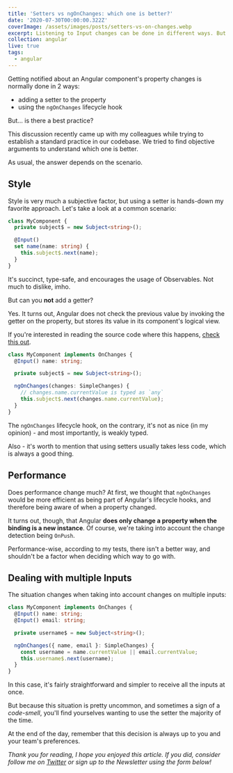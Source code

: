 ```yaml
---
title: 'Setters vs ngOnChanges: which one is better?'
date: '2020-07-30T00:00:00.322Z'
coverImage: /assets/images/posts/setters-vs-on-changes.webp
excerpt: Listening to Input changes can be done in different ways. But which one should you use?
collection: angular
live: true
tags:
  - angular
---
```


Getting notified about an Angular component's property changes is normally done in 2 ways:

- adding a setter to the property
- using the `ngOnChanges` lifecycle hook

But... is there a best practice?

This discussion recently came up with my colleagues while trying to establish a standard practice in our codebase. We tried to find objective arguments to understand which one is better.

As usual, the answer depends on the scenario.

## Style

Style is very much a subjective factor, but using a setter is hands-down my favorite approach. Let's take a look at a common scenario:

```typescript
class MyComponent {
  private subject$ = new Subject<string>();

  @Input()
  set name(name: string) {
    this.subject$.next(name);
  }
}
```

It's succinct, type-safe, and encourages the usage of Observables. Not much to dislike, imho.

But can you **not** add a getter?

Yes. It turns out, Angular does not check the previous value by invoking the getter on the property, but stores its value in its component's logical view.

If you're interested in reading the source code where this happens, [check this out](https://github.com/angular/angular/blob/d1ea1f4c7f3358b730b0d94e65b00bc28cae279c/packages/core/src/render3/bindings.ts#L50).

```typescript
class MyComponent implements OnChanges {
  @Input() name: string;

  private subject$ = new Subject<string>();

  ngOnChanges(changes: SimpleChanges) {
    // changes.name.currentValue is typed as `any`
    this.subject$.next(changes.name.currentValue);
  }
}
```

The `ngOnChanges` lifecycle hook, on the contrary, it's not as nice (in my opinion) - and most importantly, is weakly typed.

Also - it's worth to mention that using setters usually takes less code, which is always a good thing.

## Performance

Does performance change much? At first, we thought that `ngOnChanges` would be more efficient as being part of Angular's lifecycle hooks, and therefore being aware of when a property changed.

It turns out, though, that Angular **does only change a property when the binding is a new instance**. Of course, we're taking into account the change detection being `OnPush`.

Performance-wise, according to my tests, there isn't a better way, and shouldn't be a factor when deciding which way to go with.

## Dealing with multiple Inputs

The situation changes when taking into account changes on multiple inputs:

```typescript
class MyComponent implements OnChanges {
  @Input() name: string;
  @Input() email: string;

  private username$ = new Subject<string>();

  ngOnChanges({ name, email }: SimpleChanges) {
    const username = name.currentValue || email.currentValue;
    this.username$.next(username);
  }
}
```

In this case, it's fairly straightforward and simpler to receive all the inputs at once.

But because this situation is pretty uncommon, and sometimes a sign of a _code-smell_, you'll find yourselves wanting to use the setter the majority of the time.

At the end of the day, remember that this decision is always up to you and your team's preferences.

_Thank you for reading, I hope you enjoyed this article. If you did, consider follow me on [Twitter](https://twitter.com/gc_psk) or sign up to the Newsletter using the form below!_
